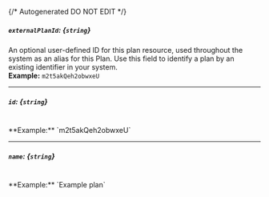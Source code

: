 {/* Autogenerated DO NOT EDIT  */}
##### `externalPlanId`: *{`string`}*
An optional user\-defined ID for this plan resource, used throughout the system as an alias for this Plan. Use this field to identify a plan by an existing identifier in your system.
<br/>
**Example:** `m2t5akQeh2obwxeU`

---
##### `id`: *{`string`}*
<br/>
**Example:** `m2t5akQeh2obwxeU`

---
##### `name`: *{`string`}*
<br/>
**Example:** `Example plan`

